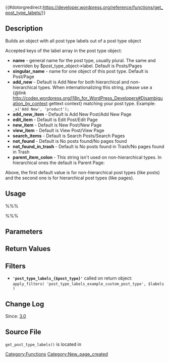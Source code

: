 {{#dotorgredirect:https://developer.wordpress.org/reference/functions/get_post_type_labels/}}

{{Languages|
{{en|Function Reference/get_post_type_labels}}
{{ja|関数リファレンス/get_post_type_labels}}
{{it|Riferimento_funzioni/get_post_type_labels}}
}}

{{Private|alternate_function=get_post_type_object}}

== Description ==

Builds an object with all post type labels out of a post type object

Accepted keys of the label array in the post type object: 
* '''name''' - general name for the post type, usually plural. The same and overriden by $post_type_object->label. Default is Posts/Pages 
* '''singular_name''' - name for one object of this post type. Default is Post/Page 
* '''add_new''' - Default is Add New for both hierarchical and non-hierarchical types. When internationalizing this string, please use a {@link http://codex.wordpress.org/I18n_for_WordPress_Developers#Disambiguation_by_context gettext context} matching your post type. Example: <code>_x('Add New', 'product');</code> 
* '''add_new_item''' - Default is Add New Post/Add New Page 
* '''edit_item''' - Default is Edit Post/Edit Page 
* '''new_item''' - Default is New Post/New Page 
* '''view_item''' - Default is View Post/View Page 
* '''search_items''' - Default is Search Posts/Search Pages 
* '''not_found''' - Default is No posts found/No pages found 
* '''not_found_in_trash''' - Default is No posts found in Trash/No pages found in Trash 
* '''parent_item_colon''' - This string isn't used on non-hierarchical types. In hierarchical ones the default is Parent Page:

Above, the first default value is for non-hierarchical post types (like posts) and the second one is for hierarchical post types (like pages).

== Usage ==

%%%<?php get_post_type_labels( $post_type_object ); ?>%%%

== Parameters ==

{{Parameter|$post_type_object|object||required}}

== Return Values ==

{{Return||object|object with all the labels as member variables}}

== Filters ==
* <b><tt>'post_type_labels_{$post_type}'</tt></b> called on return object:<br /><tt>apply_filters( 'post_type_labels_example_custom_post_type', $labels )</tt>

== Change Log ==

Since: [[Version 3.0|3.0]]

== Source File ==

<tt>get_post_type_labels()</tt> is located in {{Trac|wp-includes/post.php}}

[[Category:Functions]]

[[Category:New_page_created]]